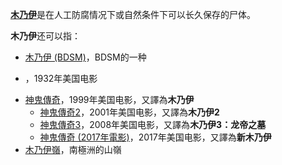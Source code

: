 {{Wiktionary|木乃伊}}
'''[[木乃伊|木乃伊]]'''是在人工防腐情况下或自然条件下可以长久保存的尸体。

'''木乃伊'''还可以指：
*[[木乃伊_(BDSM)|木乃伊 (BDSM)]]，BDSM的一种
*{{le|木乃伊 (1932年電影)|:en:The Mummy (1932 film)}}，1932年美国电影
*[[神鬼傳奇|神鬼傳奇]]，1999年美国电影，又譯為'''木乃伊'''
**[[神鬼傳奇2|神鬼傳奇2]]，2001年美国电影，又譯為'''木乃伊2'''
**[[神鬼傳奇3|神鬼傳奇3]]，2008年美国电影，又譯為'''木乃伊3：龙帝之墓'''
**[[神鬼傳奇_(2017年電影)|神鬼傳奇 (2017年電影)]]，2017年美国电影，又譯為'''新木乃伊'''
*[[木乃伊嶺|木乃伊嶺]]，南極洲的山嶺

{{Disambig}}